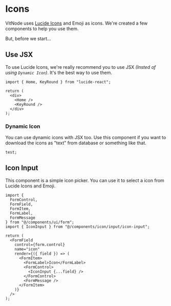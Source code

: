 # Icons

VitNode uses [Lucide Icons](https://lucide.dev/icons/) and Emoji as icons. We're created a few components to help you use them.

But, before we start...

## Use JSX

To use Lucide Icons, we're really recommend you to use JSX _(Insted of using `Dynamic Icon`)_. It's the best way to use them.

```tsx
import { Home, KeyRound } from "lucide-react";

return (
  <div>
    <Home />
    <KeyRound />
  </div>
);
```

### Dynamic Icon

You can use dynamic icons with JSX too. Use this component if you want to download the icons as "text" from database or something like that.

```tsx
test;
```

## Icon Input

This component is a simple icon picker. You can use it to select a icon from Lucide Icons and Emoji.

```tsx {8, 18}
import {
  FormControl,
  FormField,
  FormItem,
  FormLabel,
  FormMessage
} from "@/components/ui/form";
import { IconInput } from "@/components/icon/input/icon-input";

return (
  <FormField
    control={form.control}
    name="icon"
    render={({ field }) => (
      <FormItem>
        <FormLabel>Icon</FormLabel>
        <FormControl>
          <IconInput {...field} />
        </FormControl>
        <FormMessage />
      </FormItem>
    )}
  />
);
```
